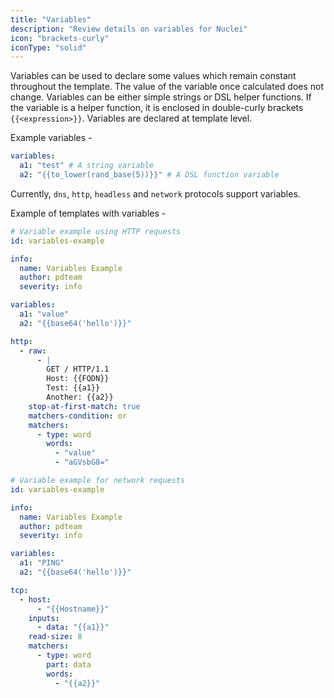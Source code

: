 ```yaml
---
title: "Variables"
description: "Review details on variables for Nuclei"
icon: "brackets-curly"
iconType: "solid"
---
```


Variables can be used to declare some values which remain constant throughout the template. The value of the variable once calculated does not change. Variables can be either simple strings or DSL helper functions. If the variable is a helper function, it is enclosed in double-curly brackets `{{<expression>}}`. Variables are declared at template level.

Example variables - 

```yaml
variables:
  a1: "test" # A string variable
  a2: "{{to_lower(rand_base(5))}}" # A DSL function variable
```

Currently, `dns`, `http`, `headless` and `network` protocols support variables.

Example of templates with variables - 

```yaml
# Variable example using HTTP requests
id: variables-example

info:
  name: Variables Example
  author: pdteam
  severity: info

variables:
  a1: "value"
  a2: "{{base64('hello')}}"

http:
  - raw:
      - |
        GET / HTTP/1.1
        Host: {{FQDN}}
        Test: {{a1}}
        Another: {{a2}}
    stop-at-first-match: true
    matchers-condition: or
    matchers:
      - type: word
        words: 
          - "value"
          - "aGVsbG8="
```

```yaml
# Variable example for network requests
id: variables-example

info:
  name: Variables Example
  author: pdteam
  severity: info

variables:
  a1: "PING"
  a2: "{{base64('hello')}}"

tcp:
  - host: 
      - "{{Hostname}}"
    inputs:
      - data: "{{a1}}"
    read-size: 8
    matchers:
      - type: word
        part: data
        words:
          - "{{a2}}"
```